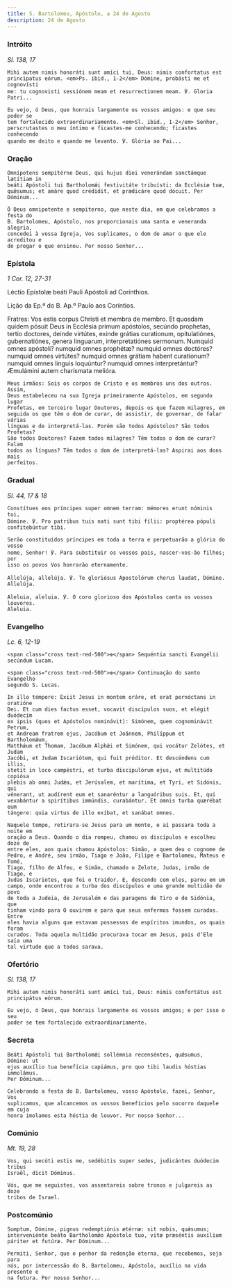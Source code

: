 ```yaml
---
title: S. Bartolomeu, Apóstolo, a 24 de Agosto
description: 24 de Agosto
---
```


### Intróito

<em>Sl. 138, 17</em>

<div class="side-by-side not-content">

    Mihi autem nimis honoráti sunt amíci tui, Deus: nimis confortatus est
    principatus eórum. <em>Ps. ibid., 1-2</em> Dómine, probásti me et cognovísti
    me: tu cognovisti sessiónem meam et resurrectionem meam. ℣. Gloria Patri...

    Eu vejo, ó Deus, que honrais largamente os vossos amigos: e que seu poder se
    tem fortalecido extraordinariamente. <em>Sl. ibid., 1-2</em> Senhor,
    perscrutastes o meu íntimo e ficastes-me conhecendo; ficastes conhecendo
    quando me deito e quando me levanto. ℣. Glória ao Pai...

</div>

### Oração

<div class="side-by-side not-content">

    Omnípotens sempitérne Deus, qui hujus diei venerándam sanctámque lætítiam in
    beáti Apóstoli tui Bartholomǽi festivitáte tribuísti: da Ecclésiæ tuæ,
    quǽsumus; et amáre quod crédidit, et prædicáre quod dócuit. Per Dóminum...

    Ó Deus omnipotente e sempiterno, que neste dia, em que celebramos a festa do
    B. Bartolomeu, Apóstolo, nos proporcionais uma santa e veneranda alegria,
    concedei à vossa Igreja, Vos suplicamos, o dom de amar o que ele acreditou e
    de pregar o que ensinou. Por nosso Senhor...

</div>

### Epístola

<em>1 Cor. 12, 27-31</em>

<div class="side-by-side not-content">

Léctio Epístolæ beáti Pauli Apóstoli ad Corínthios.

Lição da Ep.ª do B. Ap.º Paulo aos Coríntios.

  <span>
    Fratres: Vos estis corpus Christi et membra de membro. Et quosdam quidem
    pósuit Deus in Ecclésia primum apóstolos, secúndo prophetas, tertio
    doctores, deinde virtútes, exinde grátias curationum, opitulatiónes,
    gubernatiónes, genera linguarum, interpretatiónes sermonum. Numquid omnes
    apóstoli? numquid omnes prophétæ? numquid omnes doctóres? numquid omnes
    virtútes? numquid omnes grátiam habent curationum? numquid omnes linguis
    loquúntur? numquid omnes interpretántur? Æmulámini autem charísmata melióra.

    Meus irmãos: Sois os corpos de Cristo e os membros uns dos outros. Assim,
    Deus estabeleceu na sua Igreja primeiramente Apóstolos, em segundo lugar
    Profetas, em terceiro lugar Doutores, depois os que fazem milagres, em
    seguida os que têm o dom de curar, de assistir, de governar, de falar várias
    línguas e de interpretá-las. Porém são todos Apóstolos? São todos Profetas?
    São todos Doutores? Fazem todos milagres? Têm todos o dom de curar? Falam
    todos as línguas? Têm todos o dom de interpretá-las? Aspirai aos dons mais
    perfeitos.

</div>

### Gradual

<em>Sl. 44, 17 & 18</em>

<div class="side-by-side not-content">

    Constítues eos príncipes super omnem terram: mémores erunt nóminis tui,
    Dómine. ℣. Pro patribus tuis nati sunt tibi fílii: proptérea pópuli
    confitebúntur tibi.

    Serão constituídos príncipes em toda a terra e perpetuarão a glória do vosso
    nome, Senhor! ℣. Para substituir os vossos pais, nascer-vos-ão filhos; por
    isso os povos Vos honrarão eternamente.

    Allelúja, allelúja. ℣. Te gloriósus Apostolórum chorus laudat, Dómine.
    Allelúja.

    Aleluia, aleluia. ℣. O coro glorioso dos Apóstolos canta os vossos louvores.
    Aleluia.

</div>

### Evangelho

<em>Lc. 6, 12-19</em>

<div class="side-by-side not-content">

    <span class="cross text-red-500">✠</span> Sequéntia sancti Evangélii
    secúndum Lucam.

    <span class="cross text-red-500">✠</span> Continuação do santo Evangelho
    segundo S. Lucas.

    In illo témpore: Exiit Jesus in montem oráre, et erat pernóctans in oratióne
    Dei. Et cum dies factus esset, vocavit discípulos suos, et elégit duódecim
    ex ipsis (quos et Apóstolos nominávit): Simónem, quem cognominávit Petrum,
    et Andream fratrem ejus, Jacóbum et Joánnem, Philíppum et Bartholomǽum,
    Matthǽum et Thomam, Jacóbum Alphǽi et Simónem, qui vocátur Zelótes, et Judam
    Jacóbi, et Judam Iscariótem, qui fuit próditor. Et descéndens cum illis,
    stetit in loco campéstri, et turba discipulórum ejus, et multitúdo copiósa
    plebis ab omni Judǽa, et Jerúsalem, et marítima, et Tyri, et Sidónis, qui
    vénerant, ut audírent eum et sanaréntur a languóribus suis. Et, qui
    vexabántur a spirítibus immúndis, curabántur. Et omnis turba quærébat eum
    tángere: quia virtus de illo exíbat, et sanábat omnes.

    Naquele tempo, retirara-se Jesus para um monte, e aí passara toda a noite em
    oração a Deus. Quando o dia rompeu, chamou os discípulos e escolheu doze de
    entre eles, aos quais chamou Apóstolos: Simão, a quem deu o cognome de
    Pedro, e André, seu irmão, Tiago e João, Filipe e Bartolomeu, Mateus e Tomé,
    Tiago, filho de Alfeu, e Simão, chamado o Zelote, Judas, irmão de Tiago, e
    Judas Iscariotes, que foi o traidor. E, descendo com eles, parou em um
    campo, onde encontrou a turba dos discípulos e uma grande multidão de povo
    de toda a Judeia, de Jerusalém e das paragens de Tiro e de Sidónia, que
    tinham vindo para O ouvirem e para que seus enfermos fossem curados. Entre
    eles havia alguns que estavam possessos de espíritos imundos, os quais foram
    curados. Toda aquela multidão procurava tocar em Jesus, pois d’Ele saía uma
    tal virtude que a todos sarava.

</div>

### Ofertório

<em>Sl. 138, 17</em>

<div class="side-by-side not-content">

    Mihi autem nimis honoráti sunt amíci tui, Deus: nimis confortátus est
    principátus eórum.

    Eu vejo, ó Deus, que honrais largamente os vossos amigos; e por isso o seu
    poder se tem fortalecido extraordinariamente.

</div>

### Secreta

<div class="side-by-side not-content">

    Beáti Apóstoli tui Bartholomǽi sollémnia recenséntes, quǽsumus, Dómine: ut
    ejus auxílio tua benefícia capiámus, pro quo tibi laudis hóstias immolámus.
    Per Dóminum...

    Celebrando a festa do B. Bartolomeu, vosso Apóstolo, fazei, Senhor, Vos
    suplicamos, que alcancemos os vossos benefícios pelo socorro daquele em cuja
    honra imolamos esta hóstia de louvor. Por nosso Senhor...

</div>

### Comúnio

<em>Mt. 19, 28</em>

<div class="side-by-side not-content">

    Vos, qui secúti estis me, sedébitis super sedes, judicántes duódecim tribus
    Israël, dicit Dóminus.

    Vós, que me seguistes, vos assentareis sobre tronos e julgareis as doze
    tribos de Israel.

</div>

### Postcomúnio

<div class="side-by-side not-content">

    Sumptum, Dómine, pignus redemptiónis ætérnæ: sit nobis, quǽsumus;
    interveniénte beáto Bartholomǽo Apóstolo tuo, vitæ præséntis auxílium
    páriter et futúræ. Per Dóminum...

    Permiti, Senhor, que o penhor da redenção eterna, que recebemos, seja para
    nós, por intercessão do B. Bartolomeu, Apóstolo, auxílio na vida presente e
    na futura. Por nosso Senhor...

</div>
